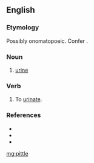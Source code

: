 ==English==

===Etymology===
Possibly onomatopoeic. Confer {{term|piddle}}.

===Noun===
{{en-noun|-}}

# {{context|Northumbria|lang=en}} [[urine]]

===Verb===
{{en-verb|pittl|ing}}

# {{context|Northumbria|lang=en}} To [[urinate]].

===References===
* {{R:Northeast Dialect 2005}}
* {{R:New Geordie Dictionary 1987}}
* {{R:Todds Geordie 1977}}

[[mg:pittle]]
